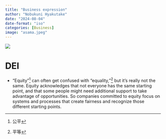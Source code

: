 ```yaml
---
title: "Business expression"
author: "Nobukuni Hyakutake"
date: "2024-08-04"
date-format: "iso"
categories: [Business]
image: "asama.jpeg"
---
```


![](asama.jpeg)

# DEI

- “Equity”^[公平] can often get confused with “equality,”^[平等] but it’s really not the same. Equity acknowledges that not everyone has the same starting point, and that some people might need additional support to take advantage of opportunities. So companies committed to equity focus on systems and processes that create fairness and recognize those different starting points.
